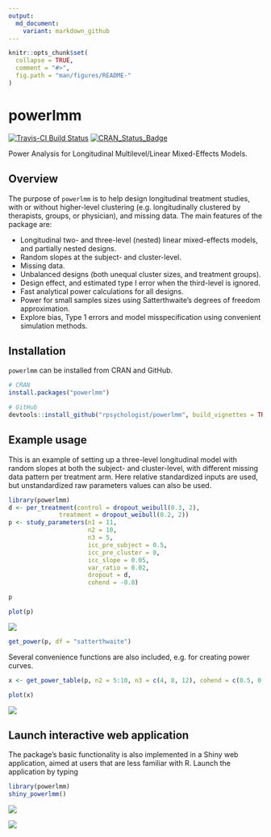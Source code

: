 ```yaml
---
output:
  md_document:
    variant: markdown_github
---
```


<!-- README.md is generated from README.Rmd. Please edit that file -->

```r
knitr::opts_chunk$set(
  collapse = TRUE,
  comment = "#>",
  fig.path = "man/figures/README-"
)
```

# powerlmm
[![Travis-CI Build Status](https://travis-ci.org/rpsychologist/powerlmm.svg?branch=master)](https://travis-ci.org/rpsychologist/powerlmm)
[![CRAN_Status_Badge](http://www.r-pkg.org/badges/version/powerlmm)](https://cran.r-project.org/package=powerlmm)

Power Analysis for Longitudinal Multilevel/Linear Mixed-Effects Models.

## Overview
The purpose of `powerlmm` is to help design longitudinal treatment studies, with
or without higher-level clustering (e.g. longitudinally clustered by therapists, 
groups, or physician), and missing data. The main features of the package are:

* Longitudinal two- and three-level (nested) linear mixed-effects models, and partially nested designs.
* Random slopes at the subject- and cluster-level. 
* Missing data.
* Unbalanced designs (both unequal cluster sizes, and treatment groups).
* Design effect, and estimated type I error when the third-level is ignored.
* Fast analytical power calculations for all designs.
* Power for small samples sizes using Satterthwaite's degrees of freedom approximation.
* Explore bias, Type 1 errors and model misspecification using convenient simulation methods.

## Installation
`powerlmm` can be installed from CRAN and GitHub.
```r
# CRAN
install.packages("powerlmm")

# GitHub
devtools::install_github("rpsychologist/powerlmm", build_vignettes = TRUE)
```


## Example usage
This is an example of setting up a three-level longitudinal model with random slopes at both the subject- 
and cluster-level, with different missing data pattern per treatment arm. Here relative standardized inputs are used,
but unstandardized raw parameters values can also be used. 

```r
library(powerlmm)
d <- per_treatment(control = dropout_weibull(0.3, 2),
              treatment = dropout_weibull(0.2, 2))
p <- study_parameters(n1 = 11,
                      n2 = 10,
                      n3 = 5,
                      icc_pre_subject = 0.5,
                      icc_pre_cluster = 0,
                      icc_slope = 0.05,
                      var_ratio = 0.02,
                      dropout = d,
                      cohend = -0.8)

p
```

```r
plot(p)
```
![](http://rpsychologist.com/img/powerlmm/README-three-level-setup-1.png)

```r
get_power(p, df = "satterthwaite")
```

Several convenience functions are also included, e.g. for creating power curves.

```r
x <- get_power_table(p, n2 = 5:10, n3 = c(4, 8, 12), cohend = c(0.5, 0.8))
```

```r
plot(x)
```
![](http://rpsychologist.com/img/powerlmm/README-three-level-power-curve-1.png)

## Launch interactive web application
The package's basic functionality is also implemented in a Shiny web application, 
aimed at users that are less familiar with R. Launch the application by typing
```r
library(powerlmm)
shiny_powerlmm()
```

![](http://rpsychologist.com/img/powerlmm/README-shiny-screenshot1.png)

![](http://rpsychologist.com/img/powerlmm/README-shiny-screenshot2.png)

